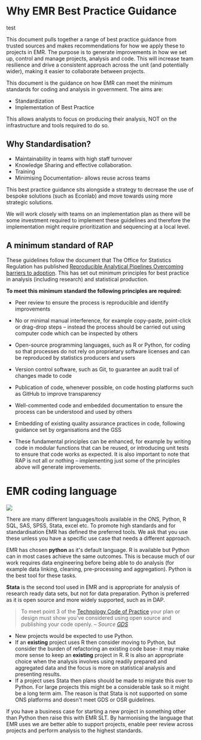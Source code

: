 
# Why EMR Best Practice Guidance

test

This document pulls together a range of best practice guidance from trusted sources and makes recommendations for how we apply these to projects in EMR. The purpose is to generate improvements in how we set up, control and manage projects, analysis and code. This will increase team resilience and drive a consistent approach across the unit (and potentially wider), making it easier to collaborate between projects.

This document is the guidance on how EMR can meet the minimum standards for coding and analysis in government. The aims are:

- Standardization
- Implementation of Best Practice

This allows analysts to focus on producing their analysis, NOT on the infrastructure and tools required to do so.

## Why Standardisation?

- Maintainability in teams with high staff turnover
- Knowledge Sharing and effective collaboration.
- Training
- Minimising Documentation- allows reuse across teams

This best practice guidance sits alongside a strategy to decrease the use of bespoke solutions (such as Econlab) and move towards using more strategic solutions.

We will work closely with teams on an implementation plan as there will be some investment required to implement these guidelines and therefore the implementation might require prioritization and sequencing at a local level.

## A minimum standard of RAP

These guidelines follow the document that The Office for Statistics Regulation has published [Reproducible Analytical Pipelines Overcoming barriers to adoption](https://osr.statisticsauthority.gov.uk/wp-content/uploads/2021/03/Reproducible-Analytical-Pipelines-Overcoming-barriers-to-adoption.pdf). This has set out minimum principles for best practice in analysis (including research) and statistical production.

::: {.warning}
**To meet this minimum standard the following principles are required:**
:::

* Peer review to ensure the process is reproducible and identify improvements 

* No or minimal manual interference, for example copy-paste, point-click or drag-drop steps – instead the process should be carried out using computer code which can be inspected by others

* Open-source programming languages, such as R or Python, for coding so that processes do not rely on proprietary software licenses and can be reproduced by statistics producers and users

* Version control software, such as Git, to guarantee an audit trail of changes made to code

* Publication of code, whenever possible, on code hosting platforms such as GitHub to improve transparency

* Well-commented code and embedded documentation to ensure the process can be understood and used by others

* Embedding of existing quality assurance practices in code, following guidance set by organisations and the GSS

* These fundamental principles can be enhanced, for example by writing code in modular functions that can be reused, or introducing unit tests to ensure that code works as expected. It is also important to note that RAP is not all or nothing – implementing just some of the principles above will generate improvements.

# EMR coding language

![](https://www.python.org/static/community_logos/python-logo-master-v3-TM-flattened.png)

There are many different languages/tools available in the ONS, Python, R SQL, SAS, SPSS, Stata, excel etc. To promote high standards and for standardisation EMR has defined the preferred tools. We ask that you use these unless you have a specific use case that needs a different approach.

EMR has chosen **python** as it&#39;s default language. R is available but Python can in most cases achieve the same outcomes. This is because much of our work requires data engineering before being able to do analysis (for example data linking, cleaning, pre-processing and aggregation). Python is the best tool for these tasks.

**Stata** is the second tool used in EMR and is appropriate for analysis of research ready data sets, but not for data preparation. Python is preferred as it is open source and more widely supported, such as in DAP.

> To meet point 3 of the [Technology Code of Practice](https://www.gov.uk/government/publications/technology-code-of-practice/technology-code-of-practice) your plan or design must show you&#39;ve considered using open source and publishing your code openly.
> -- <cite>Source [GDS](https://www.gov.uk/guidance/be-open-and-use-open-source)</cite>

- New projects would be expected to use Python.
- If an **existing** project uses R then consider moving to Python, but consider the burden of refactoring an existing code base- it may make more sense to keep an **existing** project in R. R is also an appropriate choice when the analysis involves using readily prepared and aggregated data and the focus is more on statistical analysis and presenting results.
- If a project uses Stata then plans should be made to migrate this over to Python. For large projects this might be a considerable task so it might be a long term aim. The reason is that Stata is not supported on some ONS platforms and doesn&#39;t meet GDS or OSR guidelines.

::: {.warning}
If you have a business case for starting a new project in something other than Python then raise this with EMR SLT. By harmonising the language that EMR uses we are better able to support projects, enable peer review across projects and perform analysis to the highest standards.
:::


